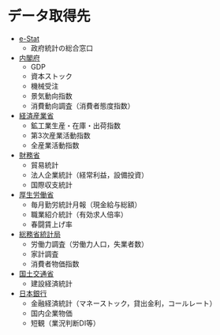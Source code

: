 # データ取得先 {#data}

* [e-Stat](http://www.e-stat.go.jp)
    * 政府統計の総合窓口
* [内閣府](http://www.esri.cao.go.jp/)
    * GDP
    * 資本ストック
    * 機械受注
    * 景気動向指数
    * 消費動向調査（消費者態度指数）
* [経済産業省](http://www.meti.go.jp/statistics/)
    * 鉱工業生産・在庫・出荷指数
    * 第3次産業活動指数
    * 全産業活動指数
* [財務省](http://www.mof.go.jp/statistics/)
    * 貿易統計
    * 法人企業統計（経常利益，設備投資）
    * 国際収支統計
* [厚生労働省](http://www.mhlw.go.jp/toukei/itiran/)
    * 毎月勤労統計月報（現金給与総額）
    * 職業紹介統計（有効求人倍率）
    * 春闘賃上げ率
* [総務省統計局](http://www.stat.go.jp/)
    * 労働力調査（労働力人口，失業者数）
    * 家計調査
    * 消費者物価指数
* [国土交通省](http://www.mlit.go.jp/statistics/)
    * 建設経済統計
* [日本銀行](http://www.boj.or.jp/statistics)
    * 金融経済統計（マネーストック，貸出金利，コールレート）
    * 国内企業物価
    * 短観（業況判断DI等）

